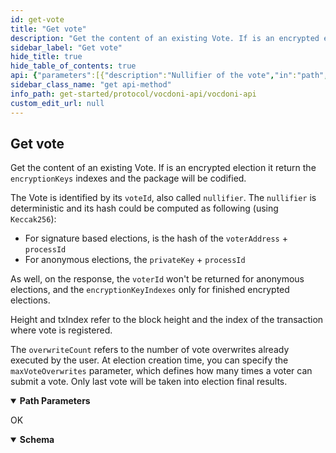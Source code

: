 ```yaml
---
id: get-vote
title: "Get vote"
description: "Get the content of an existing Vote. If is an encrypted election it return the `encryptionKeys` indexes and the package will be codified."
sidebar_label: "Get vote"
hide_title: true
hide_table_of_contents: true
api: {"parameters":[{"description":"Nullifier of the vote","in":"path","name":"voteID","required":true,"schema":{"type":"string"}}],"responses":{"200":{"content":{"application/json":{"schema":{"properties":{"blockHeight":{"type":"integer","x-omitempty":true},"date":{"description":"Date when the vote was emitted","type":"string","x-omitempty":true},"electionID":{"type":"string","x-omitempty":true},"encryptionKeys":{"description":"Sent only for encrypted elections (no results until the end)","items":{"type":"integer"},"type":"array","x-omitempty":true},"number":{"type":"integer","x-omitempty":true},"overwriteCount":{"type":"integer","x-omitempty":true},"package":{"description":"For encrypted elections this will be codified","items":{"type":"integer"},"type":"array","x-omitempty":true},"transactionIndex":{"type":"integer","x-omitempty":true},"txHash":{"type":"string","x-omitempty":true},"voteID":{"type":"string","x-omitempty":true},"voterID":{"type":"string","x-omitempty":true},"weight":{"type":"string","x-omitempty":true}},"type":"object"}}},"description":"OK"}},"tags":["Votes"],"description":"Get the content of an existing Vote. If is an encrypted election it return the `encryptionKeys` indexes and the package will be codified.\n\n\nThe Vote is identified by its `voteId`, also called `nullifier`. The `nullifier` is deterministic and its hash could be computed as following (using `Keccak256`):\n\n- For signature based elections, is the hash of the `voterAddress` + `processId`\n- For anonymous elections, the `privateKey` + `processId`\n\n\nAs well, on the response, the `voterId` won't be returned for anonymous elections, and the `encryptionKeyIndexes` only for finished encrypted elections.\n\n\nHeight and txIndex refer to the block height and the index of the transaction where vote is registered.\n\n\nThe `overwriteCount` refers to the number of vote overwrites already executed by the user. At election creation time, you can specify the `maxVoteOverwrites` parameter, which defines how many times a voter can submit a vote. Only last vote will be taken into election final results.","method":"get","path":"/votes/{voteID}","servers":[{"url":"https://api-dev.vocdoni.net/v2"}],"securitySchemes":{"BasicAuth":{"scheme":"basic","type":"http"}},"info":{"contact":{},"description":"The Vocdoni API is a REST API that substitutes the previous RPCs in order to make it easier for  developers/integrators to build on top of the voting protocol. This API facilitates creating votings using Vocdoni, without the hassle of learning a complex blockchain platform, allowing to perform all the features that enable the voting protocol such as creating an account, entity, voting process, census & vote, abstracting as much as possible the complexity and offering simple and straightforward methods to perform those actions. \n\nYou can review the API endpoints documentation in this section, the main entities are:\n\n- [**Chain**](chain): The Vocdoni blockchain is named Vochain. It is a Byzantine fault-tolerant network based on Tendermint that executes the Vocdoni Protocol logic represented as a state machine. Its main purpose is to register votes in a  decentralized and verifiable format. In those endpoints, you can consult the state of the chain, transactions costs,  list organizations and get more Vochain info.\n- [**Accounts**](accounts): Identified by an Ethereum like address. An account can create and manage elections, transfer tokens, give power to other accounts on his behalf (delegates) and manage its metadata.\n- [**Elections**](elections): Is a rule-set of options and requirements for creating a process in which people vote a series of options. To know more about the params of an election and its lifecycle go [here](../get-started/intro#23-elections). In this section you will find all information related to an election as its information, election keys, submitted votes & how to create a new election.\n- [**Censuses**](censuses): The census is a key component of any voting process. It specifies the set of users (identified by a public key or address) eligible for participating in an election. To understand more about the Censuses you can check [here](../get-started/intro#21-the-census). Here you will be able to get censuses information like the Merkle root, total weight & size, import/export the censuses and create new ones.\n- [**Votes**](votes): All the information related to the vote issued by a participant in a vote, you can check the validity of the vote, consult your information and send a vote.\n- [**SIK**](sik): The Secret Identity Key is a user-generated piece of information that proves the user's identity without revealing it. It is the hash of the user's address, the signature of a public message and an optional secret part. It is used to ensure anonymous voting. All registered accounts or anonymous voters must register a SIK, and they are all stored in a Merkle tree. The `/siks` endpoints help to generate a proof of membership, get the current valid SIK roots, or check if an account has a valid SIK.\n\n\n### Errors \n\nBackend error messages list are defined here: https://github.com/vocdoni/vocdoni-node/blob/master/api/errors.go\n\nAbout the **204 no content** error: this message will be returned only if the asset being queried cannot be found but no other errors have occurred. This response is commonly used to prevent Javascript errors that may arise when a client is waiting for a  transaction to be published. During this waiting period, the client can repeatedly query the endpoint until a  successful response with a status code of 200 is received, thereby avoiding any errors that may occur due to the transaction not being published yet.","title":"Vocdoni API","version":"2.0.0"},"postman":{"name":"Get vote","description":{"content":"Get the content of an existing Vote. If is an encrypted election it return the `encryptionKeys` indexes and the package will be codified.\n\n\nThe Vote is identified by its `voteId`, also called `nullifier`. The `nullifier` is deterministic and its hash could be computed as following (using `Keccak256`):\n\n- For signature based elections, is the hash of the `voterAddress` + `processId`\n- For anonymous elections, the `privateKey` + `processId`\n\n\nAs well, on the response, the `voterId` won't be returned for anonymous elections, and the `encryptionKeyIndexes` only for finished encrypted elections.\n\n\nHeight and txIndex refer to the block height and the index of the transaction where vote is registered.\n\n\nThe `overwriteCount` refers to the number of vote overwrites already executed by the user. At election creation time, you can specify the `maxVoteOverwrites` parameter, which defines how many times a voter can submit a vote. Only last vote will be taken into election final results.","type":"text/plain"},"url":{"path":["votes",":voteID"],"host":["{{baseUrl}}"],"query":[],"variable":[{"disabled":false,"description":{"content":"(Required) Nullifier of the vote","type":"text/plain"},"type":"any","value":"","key":"voteID"}]},"header":[{"key":"Accept","value":"application/json"}],"method":"GET"}}
sidebar_class_name: "get api-method"
info_path: get-started/protocol/vocdoni-api/vocdoni-api
custom_edit_url: null
---
```



## Get vote



Get the content of an existing Vote. If is an encrypted election it return the `encryptionKeys` indexes and the package will be codified.


The Vote is identified by its `voteId`, also called `nullifier`. The `nullifier` is deterministic and its hash could be computed as following (using `Keccak256`):

- For signature based elections, is the hash of the `voterAddress` + `processId`
- For anonymous elections, the `privateKey` + `processId`


As well, on the response, the `voterId` won't be returned for anonymous elections, and the `encryptionKeyIndexes` only for finished encrypted elections.


Height and txIndex refer to the block height and the index of the transaction where vote is registered.


The `overwriteCount` refers to the number of vote overwrites already executed by the user. At election creation time, you can specify the `maxVoteOverwrites` parameter, which defines how many times a voter can submit a vote. Only last vote will be taken into election final results.

<details style={{"marginBottom":"1rem"}} data-collapsed={false} open={true}><summary style={{}}><strong>Path Parameters</strong></summary><div><ul><ParamsItem className={"paramsItem"} param={{"description":"Nullifier of the vote","in":"path","name":"voteID","required":true,"schema":{"type":"string"}}}></ParamsItem></ul></div></details><div><ApiTabs><TabItem label={"200"} value={"200"}><div>

OK

</div><div><MimeTabs schemaType={"response"}><TabItem label={"application/json"} value={"application/json"}><SchemaTabs><TabItem label={"Schema"} value={"Schema"}><details style={{}} data-collapsed={false} open={true}><summary style={{"textAlign":"left"}}><strong>Schema</strong></summary><div style={{"textAlign":"left","marginLeft":"1rem"}}></div><ul style={{"marginLeft":"1rem"}}><SchemaItem collapsible={false} name={"blockHeight"} required={false} deprecated={undefined} schemaDescription={undefined} schemaName={"integer"} qualifierMessage={undefined} defaultValue={undefined}></SchemaItem><SchemaItem collapsible={false} name={"date"} required={false} deprecated={undefined} schemaDescription={"Date when the vote was emitted"} schemaName={"string"} qualifierMessage={undefined} defaultValue={undefined}></SchemaItem><SchemaItem collapsible={false} name={"electionID"} required={false} deprecated={undefined} schemaDescription={undefined} schemaName={"string"} qualifierMessage={undefined} defaultValue={undefined}></SchemaItem><SchemaItem collapsible={false} name={"encryptionKeys"} required={false} deprecated={undefined} schemaDescription={"Sent only for encrypted elections (no results until the end)"} schemaName={"integer[]"} qualifierMessage={undefined} defaultValue={undefined}></SchemaItem><SchemaItem collapsible={false} name={"number"} required={false} deprecated={undefined} schemaDescription={undefined} schemaName={"integer"} qualifierMessage={undefined} defaultValue={undefined}></SchemaItem><SchemaItem collapsible={false} name={"overwriteCount"} required={false} deprecated={undefined} schemaDescription={undefined} schemaName={"integer"} qualifierMessage={undefined} defaultValue={undefined}></SchemaItem><SchemaItem collapsible={false} name={"package"} required={false} deprecated={undefined} schemaDescription={"For encrypted elections this will be codified"} schemaName={"integer[]"} qualifierMessage={undefined} defaultValue={undefined}></SchemaItem><SchemaItem collapsible={false} name={"transactionIndex"} required={false} deprecated={undefined} schemaDescription={undefined} schemaName={"integer"} qualifierMessage={undefined} defaultValue={undefined}></SchemaItem><SchemaItem collapsible={false} name={"txHash"} required={false} deprecated={undefined} schemaDescription={undefined} schemaName={"string"} qualifierMessage={undefined} defaultValue={undefined}></SchemaItem><SchemaItem collapsible={false} name={"voteID"} required={false} deprecated={undefined} schemaDescription={undefined} schemaName={"string"} qualifierMessage={undefined} defaultValue={undefined}></SchemaItem><SchemaItem collapsible={false} name={"voterID"} required={false} deprecated={undefined} schemaDescription={undefined} schemaName={"string"} qualifierMessage={undefined} defaultValue={undefined}></SchemaItem><SchemaItem collapsible={false} name={"weight"} required={false} deprecated={undefined} schemaDescription={undefined} schemaName={"string"} qualifierMessage={undefined} defaultValue={undefined}></SchemaItem></ul></details></TabItem><TabItem label={"Example (from schema)"} value={"Example (from schema)"}><ResponseSamples responseExample={"{\n  \"blockHeight\": 0,\n  \"date\": \"string\",\n  \"electionID\": \"string\",\n  \"encryptionKeys\": [\n    0\n  ],\n  \"number\": 0,\n  \"overwriteCount\": 0,\n  \"package\": [\n    0\n  ],\n  \"transactionIndex\": 0,\n  \"txHash\": \"string\",\n  \"voteID\": \"string\",\n  \"voterID\": \"string\",\n  \"weight\": \"string\"\n}"} language={"json"}></ResponseSamples></TabItem></SchemaTabs></TabItem></MimeTabs></div></TabItem></ApiTabs></div>
      